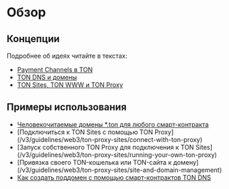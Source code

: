 
# Обзор

## Концепции

Подробнее об идеях читайте в текстах:

- [Payment Channels в TON](https://blog.ton.org/ton-payments)
- [TON DNS и домены](/v3/guidelines/web3/ton-dns/dns)
- [TON Sites, TON WWW и TON Proxy](https://blog.ton.org/ton-sites)

## Примеры использования

- [Человекочитаемые домены \*.ton для любого смарт-контракта](/v3/guidelines/web3/ton-dns/dns)
- [Подключиться к TON Sites с помощью TON Proxy] (/v3/guidelines/web3/ton-proxy-sites/connect-with-ton-proxy)
- [Запуск собственного TON Proxy для подключения к TON Sites] (/v3/guidelines/web3/ton-proxy-sites/running-your-own-ton-proxy)
- [Привязка своего TON-кошелька или TON-сайта к домену] (/v3/guidelines/web3/ton-proxy-sites/site-and-domain-management)
- [Как создать поддомен с помощью смарт-контрактов TON DNS](/v3/guidelines/web3/ton-proxy-sites/site-and-domain-management#how-to-set-up-subdomains)

<Feedback />
